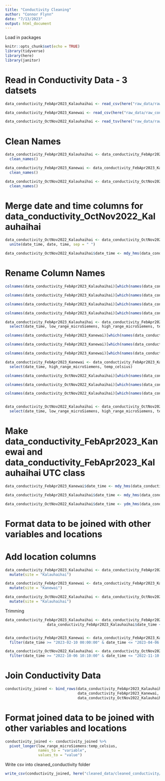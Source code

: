 ```yaml
---
title: "Conductivity Cleaning"
author: "Connor Flynn"
date: "7/13/2023"
output: html_document
---
```


Load in packages

```r
knitr::opts_chunk$set(echo = TRUE)
library(tidyverse)
library(here)
library(janitor)
```


# Read in Conductivity Data - 3 datsets

```r
data_conductivity_FebApr2023_Kalauhaihai <- read_csv(here("raw_data/raw_conductivity/data_conductivity_FebApr2023_Kalauhaihai_21415543.csv"), skip = 1)
```

```r
data_conductivity_FebApr2023_Kanewai <- read_csv(here("raw_data/raw_conductivity/data_conductivity_FebApr2023_Kanewai_21415544.csv"), skip = 1) # doesn't have a low range measurement
```

```r
data_conductivity_OctNov2022_Kalauhaihai <- read_tsv(here("raw_data/raw_conductivity/data_conductivity_OctNov2022_Kalauhaihai_21415543.txt"))
```



# Clean Names


```r
data_conductivity_FebApr2023_Kalauhaihai <- data_conductivity_FebApr2023_Kalauhaihai %>% 
  clean_names()
```

```r
data_conductivity_FebApr2023_Kanewai <- data_conductivity_FebApr2023_Kanewai %>% 
  clean_names()
```

```r
data_conductivity_OctNov2022_Kalauhaihai <- data_conductivity_OctNov2022_Kalauhaihai %>% 
  clean_names()
```

# Merge date and time columns for data_conductivity_OctNov2022_Kalauhaihai

```r
data_conductivity_OctNov2022_Kalauhaihai <- data_conductivity_OctNov2022_Kalauhaihai %>%
  unite(date_time, date, time, sep = " ")

data_conductivity_OctNov2022_Kalauhaihai$date_time <- mdy_hms(data_conductivity_OctNov2022_Kalauhaihai$date_time)
```



# Rename Column Names 

```r
colnames(data_conductivity_FebApr2023_Kalauhaihai)[which(names(data_conductivity_FebApr2023_Kalauhaihai) == "low_range_m_s_cm_lgr_s_n_21415543_sen_s_n_21415543")] <- "low_range_microSiemens"

colnames(data_conductivity_FebApr2023_Kalauhaihai)[which(names(data_conductivity_FebApr2023_Kalauhaihai) == "high_range_m_s_cm_lgr_s_n_21415543_sen_s_n_21415543")] <- "high_range_microSiemens"

colnames(data_conductivity_FebApr2023_Kalauhaihai)[which(names(data_conductivity_FebApr2023_Kalauhaihai) == "temp_c_lgr_s_n_21415543_sen_s_n_21415543")] <- "temp_celsius"

colnames(data_conductivity_FebApr2023_Kalauhaihai)[which(names(data_conductivity_FebApr2023_Kalauhaihai) == "date_time_gmt_10_00")] <- "date_time"

data_conductivity_FebApr2023_Kalauhaihai <- data_conductivity_FebApr2023_Kalauhaihai %>% 
  select(date_time, low_range_microSiemens, high_range_microSiemens, temp_celsius)
```


```r
colnames(data_conductivity_FebApr2023_Kanewai)[which(names(data_conductivity_FebApr2023_Kanewai) == "high_range_m_s_cm_lgr_s_n_21415544_sen_s_n_21415544")] <- "high_range_microSiemens"

colnames(data_conductivity_FebApr2023_Kanewai)[which(names(data_conductivity_FebApr2023_Kanewai) == "temp_c_lgr_s_n_21415544_sen_s_n_21415544")] <- "temp_celsius"

colnames(data_conductivity_FebApr2023_Kanewai)[which(names(data_conductivity_FebApr2023_Kanewai) == "date_time_gmt_10_00")] <- "date_time"

data_conductivity_FebApr2023_Kanewai <- data_conductivity_FebApr2023_Kanewai %>% 
  select(date_time, high_range_microSiemens, temp_celsius)
```

```r
colnames(data_conductivity_OctNov2022_Kalauhaihai)[which(names(data_conductivity_OctNov2022_Kalauhaihai) == "low_range_m_s_cm_c_1_3")] <- "low_range_microSiemens"

colnames(data_conductivity_OctNov2022_Kalauhaihai)[which(names(data_conductivity_OctNov2022_Kalauhaihai) == "high_range_m_s_cm_c_1_3")] <- "high_range_microSiemens"

colnames(data_conductivity_OctNov2022_Kalauhaihai)[which(names(data_conductivity_OctNov2022_Kalauhaihai) == "temp_c_c_3")] <- "temp_celsius"


data_conductivity_OctNov2022_Kalauhaihai <- data_conductivity_OctNov2022_Kalauhaihai %>% 
  select(date_time, low_range_microSiemens, high_range_microSiemens, temp_celsius)
```

# Make data_conductivity_FebApr2023_Kanewai and data_conductivity_FebApr2023_Kalauhaihai UTC class

```r
data_conductivity_FebApr2023_Kanewai$date_time <- mdy_hms(data_conductivity_FebApr2023_Kanewai$date_time)
```


```r
data_conductivity_FebApr2023_Kalauhaihai$date_time <- mdy_hms(data_conductivity_FebApr2023_Kalauhaihai$date_time)
```



```r
data_conductivity_OctNov2022_Kalauhaihai$date_time <- ydm_hms(data_conductivity_OctNov2022_Kalauhaihai$date_time)
```

# Format data to be joined with other variables and locations

# Add location columns

```r
data_conductivity_FebApr2023_Kalauhaihai <- data_conductivity_FebApr2023_Kalauhaihai %>%
  mutate(site = "Kalauhaihai")

data_conductivity_FebApr2023_Kanewai <- data_conductivity_FebApr2023_Kanewai %>%
  mutate(site = "Kanewai")

data_conductivity_OctNov2022_Kalauhaihai <- data_conductivity_OctNov2022_Kalauhaihai %>%
  mutate(site = "Kalauhaihai")
```

Trimming

```r

data_conductivity_FebApr2023_Kalauhaihai <- data_conductivity_FebApr2023_Kalauhaihai[data_conductivity_FebApr2023_Kalauhaihai$date_time > "2023-02-10 00:00:00" &    # Extract data frame subset
                   data_conductivity_FebApr2023_Kalauhaihai$date_time < "2023-04-06 00:00:00", ]


data_conductivity_FebApr2023_Kanewai <- data_conductivity_FebApr2023_Kanewai %>% 
  filter(date_time >= "2023-02-10 00:00:00" & date_time <= "2023-04-06 00:00:00")

data_conductivity_OctNov2022_Kalauhaihai <- data_conductivity_OctNov2022_Kalauhaihai %>% 
  filter(date_time >= "2022-10-06 10:10:00" & date_time <= "2022-11-10 09:30:00")


```


# Join Conductivity Data

```r
conductivity_joined <- bind_rows(data_conductivity_FebApr2023_Kalauhaihai,
                                 data_conductivity_FebApr2023_Kanewai,
                                 data_conductivity_OctNov2022_Kalauhaihai)
```

# Format joined data to be joined with other variables and locations

```r
conductivity_joined <- conductivity_joined %>% 
  pivot_longer(low_range_microSiemens:temp_celsius, 
               names_to = "variable",
               values_to = "value")
```


Write csv into cleaned_conductivity folder

```r
write_csv(conductivity_joined, here("cleaned_data/cleaned_conductivity/conductivity_joined.csv"))
```

